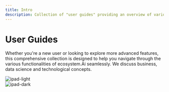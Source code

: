 ```yaml
---
title: Intro
description: Collection of "user guides" providing an overview of various features offered by ecosystem.Ai
---
```



# User Guides

Whether you're a new user or looking to explore more advanced features, this comprehensive collection is designed to help you navigate through the various functionalities of ecosystem.Ai seamlessly. We discuss business, data science and technological concepts.

<div style={{padding: "20px", display: "flex", justifyContent: "center", alignItems: "center", flexDirection: "column"}}>
  <div className="image-light-theme">
    <Image src="https://github.com/ecosystemai/developer/assets/32828263/cf0f3231-287a-407f-bd4d-3d5bad94e893" alt="ipad-light" width={1024} height={512} style={{borderRadius: "5px"}} />
  </div>

  <div className="image-dark-theme">
    <Image src="https://github.com/ecosystemai/developer/assets/32828263/a03ee02d-5099-4220-95b0-bfa2d3b00b4d" alt="ipad-dark" width={1024} height={512} style={{borderRadius: "5px"}} />
  </div>
</div>
